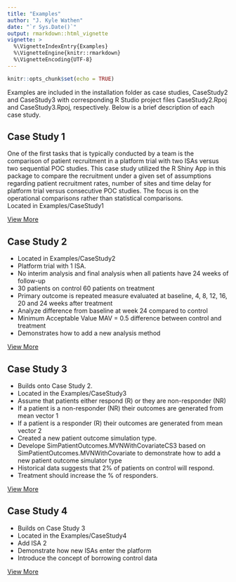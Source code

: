 ```yaml
---
title: "Examples"
author: "J. Kyle Wathen"
date: "`r Sys.Date()`"
output: rmarkdown::html_vignette
vignette: >
  %\VignetteIndexEntry{Examples}
  %\VignetteEngine{knitr::rmarkdown}
  %\VignetteEncoding{UTF-8}
---
```



```r
knitr::opts_chunk$set(echo = TRUE)
```

Examples are included in the installation folder as case studies, CaseStudy2 and CaseStudy3 with corresponding R Studio project files CaseStudy2.Rpoj and CaseStudy3.Rpoj, respectively.    Below is a brief description of each case study.  

## Case Study 1
One of the first tasks that is typically conducted by a team is the comparison of patient recruitment in a platform trial with two ISAs versus two sequential POC studies.  This case study utilized the R Shiny App in this package to compare the recruitment under a given set of assumptions regarding patient recruitment rates, number of sites and time delay for platform trial versus consecutive POC studies.  The focus is on the operational comparisons rather than statistical comparisons.   
Located in Examples/CaseStudy1

[View More](CaseStudy1.html)

## Case Study 2

* Located in Examples/CaseStudy2
* Platform trial with 1 ISA.
* No interim analysis and final analysis when all patients have 24 weeks of follow-up
* 30 patients on control 60 patients on treatment
* Primary outcome is repeated measure evaluated at baseline, 4, 8, 12, 16, 20 and 24 weeks after treatment
* Analyze difference from baseline at week 24 compared to control
* Minimum Acceptable Value MAV = 0.5 difference between control and treatment
* Demonstrates how to add a new analysis method

[View More](CaseStudy2.html)

## Case Study 3

* Builds onto Case Study 2. 
* Located in the Examples/CaseStudy3
* Assume that patients either respond (R) or they are non-responder (NR) 
* If a patient is a non-responder (NR) their outcomes are generated from mean vector 1
* If a patient is a responder (R) their outcomes are generated from mean vector 2
* Created a new patient outcome simulation type. 
* Develope SimPatientOutcomes.MVNWithCovariateCS3 based on SimPatientOutcomes.MVNWithCovariate to demonstrate how to add a new patient outcome simulator type 
* Historical data suggests that 2% of patients on control will respond.
* Treatment should increase the % of responders.

[View More](CaseStudy3.html)


## Case Study 4
* Builds on Case Study 3
* Located in the Examples/CaseStudy4
* Add ISA 2
* Demonstrate how new ISAs enter the platform
* Introduce the concept of borrowing control data


[View More](CaseStudy4.html)
